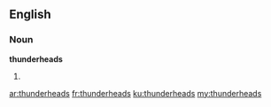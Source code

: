 ==English==

===Noun===
'''thunderheads'''

# {{plural of|thunderhead}}

[[ar:thunderheads]]
[[fr:thunderheads]]
[[ku:thunderheads]]
[[my:thunderheads]]